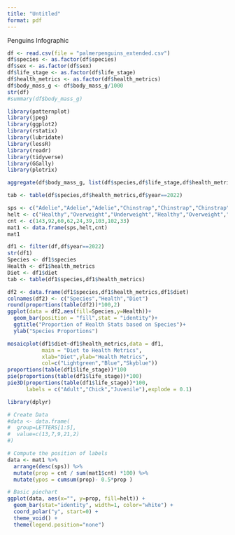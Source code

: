 ```yaml
---
title: "Untitled"
format: pdf
---
```


Penguins Infographic

```r
df <- read.csv(file = "palmerpenguins_extended.csv")
df$species <- as.factor(df$species)
df$sex <- as.factor(df$sex)
df$life_stage <- as.factor(df$life_stage)
df$health_metrics <- as.factor(df$health_metrics)
df$body_mass_g <- df$body_mass_g/1000
str(df)
#summary(df$body_mass_g)
```

```r
library(patternplot)
library(jpeg)
library(ggplot2)
library(rstatix)
library(lubridate)
library(lessR)
library(readr)
library(tidyverse)
library(GGally)
library(plotrix)
```

```r
aggregate(df$body_mass_g, list(df$species,df$life_stage,df$health_metrics),FUN=mean)

tab <- table(df$species,df$health_metrics,df$year==2022)

sps <- c("Adelie","Adelie","Adelie","Chinstrap","Chinstrap","Chinstrap","Gentoo","Gentoo","Gentoo")
helt <- c("Healthy","Overweight","Underweight","Healthy","Overweight","Underweight","Healthy","Overweight","Underweight")
cnt <- c(143,92,60,62,24,39,103,102,33)
mat1 <- data.frame(sps,helt,cnt)
mat1

df1 <- filter(df,df$year==2022)
str(df1)
Species <- df1$species
Health <- df1$health_metrics
Diet <- df1$diet
tab <- table(df1$species,df1$health_metrics)

df2 <- data.frame(df1$species,df1$health_metrics,df1$diet)
colnames(df2) <- c("Species","Health","Diet")
round(proportions(table(df2))*100,2)
ggplot(data = df2,aes(fill=Species,y=Health))+
  geom_bar(position = "fill",stat = "identity")+
  ggtitle("Proportion of Health Stats based on Species")+
  ylab("Species Proportions")

mosaicplot(df1$diet~df1$health_metrics,data = df1,
           main = "Diet to Health Metrics",
           xlab="Diet",ylab="Health Metrics",
           col=c("Lightgreen","Blue","Skyblue"))
proportions(table(df1$life_stage))*100
pie(proportions(table(df1$life_stage))*100)
pie3D(proportions(table(df1$life_stage))*100,
      labels = c("Adult","Chick","Juvenile"),explode = 0.1)
```

```r
library(dplyr)

# Create Data
#data <- data.frame(
#  group=LETTERS[1:5],
#  value=c(13,7,9,21,2)
#)

# Compute the position of labels
data <- mat1 %>% 
  arrange(desc(sps)) %>%
  mutate(prop = cnt / sum(mat1$cnt) *100) %>%
  mutate(ypos = cumsum(prop)- 0.5*prop )

# Basic piechart
ggplot(data, aes(x="", y=prop, fill=helt)) +
  geom_bar(stat="identity", width=1, color="white") +
  coord_polar("y", start=0) +
  theme_void() + 
  theme(legend.position="none")
```




